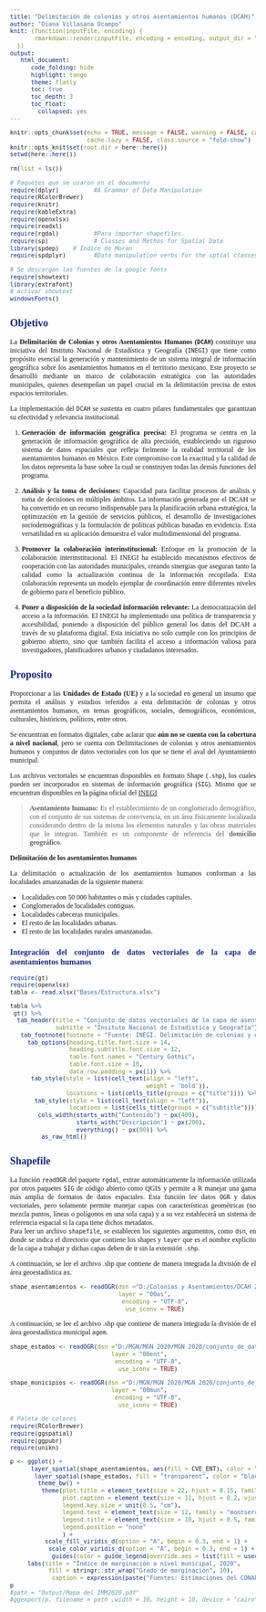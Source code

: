```yaml
---
title: "Delimitación de colonias y otros asentamientos humanos (DCAH)"
author: "Diana Villasana Ocampo"
knit: (function(inputFile, encoding) {
       rmarkdown::render(inputFile, encoding = encoding, output_dir = "../Output/")
  })
output:
   html_document:
      code_folding: hide
      highlight: tango
      theme: flatly
      toc: true
      toc_depth: 3
      toc_float:
        collapsed: yes
---
```


```{=html}
<style type="text/css">
body {
text-align: justify;
font-style: normal;
font-family: "Montserrat";
font-size: 12px
}
h1.title {
  font-size: 40px;
  color: #000D3B;
}
h1 {
  color: #B6854D;
}
h2 {
  color: #172984;
}
h3 {
  color: #172984;
}
</style>
```

```{=html}
<style>
.nav>li>a {
    position: relative;
    display: block;
    padding: 10px 15px;
    color: #1C3BA4
}
.nav-pills>li.active>a, .nav-pills>li.active>a:hover, .nav-pills>li>a:focus {
    color: #ffffff;
    background-color: #09C2BC
}
</style>
```

```{=html}
<style>
.tile1-text {
    position: relative;
    display: block;
    padding: 10px 15px;
    color: #0A6A87;
    list-style: none;
}
.top1-tiles a:nth-of-type(1):hover, .top-tiles1 a:nth-of-type(1):focus{
    color: #ffffff;
    background: #0A6A87
}
</style>
```

```{=html}
<style>
.tile2-text {
    position: relative;
    display: block;
    padding: 10px 15px;
    color: #0A6CC8;
    list-style: none;
}
.top2-tiles a:nth-of-type(1):hover, .top2-tiles a:nth-of-type(1):focus{
    color: #ffffff;
    background: #0A6CC8
}
</style>
```

```{=html}
<style>
.math {
  font-size: 15px;
  color: #1e42ab;
}
</style>
```

```r
knitr::opts_chunk$set(echo = TRUE, message = FALSE, warning = FALSE, cache = TRUE, 
                      cache.lazy = FALSE, class.source = "fold-show")
knitr::opts_knit$set(root.dir = here::here())
setwd(here::here())
```

```r
rm(list = ls())
```

```r
# Paquetes que se usaron en el documento 
require(dplyr)          #A Grammar of Data Manipulation 
require(RColorBrewer)
require(knitr)
require(kableExtra)
require(openxlsx)
require(readxl)
require(rgdal)          #Para importar shapefiles. 
require(sp)             # Classes and Methos for Spatial Data
library(spdep)    # Índice de Moran 
require(spdplyr)        #Data manipulation verbs for the sptial classes
```

```r
# Se descargan las fuentes de la google fonts
require(showtext)
library(extrafont)
# activar showtext
windowsFonts()
```

## Objetivo  

La **Delimitación de Colonias y otros Asentamientos Humanos (`DCAH`)** constituye una iniciativa del Instituto Nacional de Estadística y Geografía (`INEGI`) que tiene como propósito esencial la generación y mantenimiento de un sistema integral de información geográfica sobre los asentamientos humanos en el territorio mexicano. Este proyecto se desarrolló mediante un marco de colaboración estratégica con las autoridades municipales, quienes desempeñan un papel crucial en la delimitación precisa de estos espacios territoriales.

La implementación del `DCAH` se sustenta en cuatro pilares fundamentales que garantizan su efectividad y relevancia institucional. 

1. **Generación de información geográfica precisa:** El programa se centra en la generación de información geográfica de alta precisión, estableciendo un riguroso sistema de datos espaciales que refleja fielmente la realidad territorial de los asentamientos humanos en México. Este compromiso con la exactitud y la calidad de los datos representa la base sobre la cual se construyen todas las demás funciones del programa.

2. **Análisis y la toma de decisiones:** Capacidad para facilitar procesos de análisis y toma de decisiones en múltiples ámbitos. La información generada por el DCAH se ha convertido en un recurso indispensable para la planificación urbana estratégica, la optimización en la gestión de servicios públicos, el desarrollo de investigaciones sociodemográficas y la formulación de políticas públicas basadas en evidencia. Esta versatilidad en su aplicación demuestra el valor multidimensional del programa.

3. **Promover la colaboración interinstitucional:** Enfoque en la promoción de la colaboración interinstitucional. El INEGI ha establecido mecanismos efectivos de cooperación con las autoridades municipales, creando sinergias que aseguran tanto la calidad como la actualización continua de la información recopilada. Esta colaboración representa un modelo ejemplar de coordinación entre diferentes niveles de gobierno para el beneficio público.

4. **Poner a disposición de la sociedad información relevante:** La democratización del acceso a la información. El INEGI ha implementado una política de transparencia y accesibilidad, poniendo a disposición del público general los datos del DCAH a través de su plataforma digital. Esta iniciativa no solo cumple con los principios de gobierno abierto, sino que también facilita el acceso a información valiosa para investigadores, planificadores urbanos y ciudadanos interesados. 

## Proposito   

Proporcionar a las **Unidades de Estado (UE)** y a la sociedad en general un insumo que permita el análisis y estudios referidos a esta delimitación de colonias y otros asentamientos humanos, en temas geográficos, sociales, demográficos, económicos, culturales, históricos, políticos, entre otros.

Se encuentran en formatos digitales, cabe aclarar que **aún no se cuenta con la cobertura a nivel nacional**, pero se cuenta con Delimitaciones de colonias y otros asentamientos humanos y conjuntos de datos vectoriales con los que se tiene el aval del Ayuntamiento municipal.

Los archivos vectoriales se encuentran disponibles en formato Shape (`.shp`), los cuales pueden ser incorporados en sistemas de información geográfica (`SIG`). Mismo que se encuentran disponibles en la página oficial del [INEGI](https://www.inegi.org.mx/programas/dcah/#descargas)


> **Asentamiento humano:** Es el establecimiento de un conglomerado demográfico, con el conjunto de sus sistemas de convivencia, en un área físicamente localizada considerando dentro de la misma los elementos naturales y las obras materiales que lo integran. También es un componente de referencia del **domicilio geográfico**.   

**Delimitación de los asentamientos humanos**   

La delimitación o actualización de los asentamientos humanos conforman a las localidades amanzanadas de la siguiente manera:    

- Localidades con 50 000 habitantes o más y ciudades capitales.   
- Conglomerados de localidades contiguas.  
- Localidades cabeceras municipales.   
- El resto de las localidades urbanas.   
- El resto de las localidades rurales amanzanadas.   


### Integración del conjunto de datos vectoriales de la capa de asentamientos humanos  

```r
require(gt)
require(openxlsx)
tabla <- read.xlsx("Bases/Estructura.xlsx")

tabla %>% 
 gt() %>%
  tab_header(title = "Conjunto de datos vectoriales de la capa de asentamientos humanos",
             subtitle = "Insituto Nacional de Estadística y Geografía") %>%
   tab_footnote(footnote = "Fuente: INEGI. Delimitación de colonias y otros asentamientos humanos, 2024") %>%
     tab_options(heading.title.font.size = 14, 
                 heading.subtitle.font.size = 12,
                 table.font.names = "Century Gothic",
                 table.font.size = 10,
                 data_row.padding = px(1)) %>%
      tab_style(style = list(cell_text(align = "left",
                                       weight = 'bold')),
                locations = list(cells_title(groups = c("title")))) %>%
       tab_style(style = list(cell_text(align = "left")),
                 locations = list(cells_title(groups = c("subtitle")))) %>%
        cols_width(starts_with("Contenido") ~ px(400),
                   starts_with("Descripción") ~ px(200),
                   everything() ~ px(80)) %>%
         as_raw_html() 
```


## Shapefile

La función `readOGR` del paquete `rgdal`, extrae automáticamente la información utilizada por otros paquetes `SIG` de código abierto como QGIS y permite a R manejar una gama más amplia de formatos de datos espaciales. Esta función lee datos `OGR` y datos vectoriales, pero solamente permite manejar capas con características geométricas (no mezcla puntos, líneas o polígonos en una sola capa) y a su vez establecerá un sistema de referencia espacial si la capa tiene dichos metadatos.\
Para leer un archivo `shapefile`, se establecen los siguientes argumentos, como `dsn`, en donde se indica el directorio que contiene los shapes y `layer` que es el nombre explícito de la capa a trabajar y dichas capas deben de ir sin la extensión `.shp`.

A continuación, se lee el archivo .shp que contiene de manera integrada la división de el área geoestadística `as`.

```r
shape_asentamientos <- readOGR(dsn ="D:/Colonias y Asentamientos/DCAH 2024/conjunto_de_datos", 
                               layer = "00as",
                                encoding = "UTF-8",
                                 use_iconv = TRUE)
```


A continuación, se lee el archivo .shp que contiene de manera integrada la división de el área geoestadística municipal `agem`.

```r
shape_estados <- readOGR(dsn ="D:/MGN/MGN 2020/MGN 2020/conjunto_de_datos", 
                             layer = "00ent",
                              encoding = "UTF-8",
                               use_iconv = TRUE)
```

```r
shape_municipios <- readOGR(dsn ="D:/MGN/MGN 2020/MGN 2020/conjunto_de_datos", 
                             layer = "00mun",
                              encoding = "UTF-8",
                               use_iconv = TRUE)
```



```r
# Paleta de colores 
require(RColorBrewer)
require(ggspatial)
require(ggpubr)
require(unikn)

p <- ggplot() + 
      layer_spatial(shape_asentamientos, aes(fill = CVE_ENT), color = "transparent") + 
       layer_spatial(shape_estados, fill = "transparent", color = "black") + 
        theme_bw() + 
         theme(plot.title = element_text(size = 22, hjust = 0.15, family = "montserrat", face = "bold"),
               plot.caption = element_text(size = 11, hjust = 0.2, vjust = 1, family = "montserrat"), 
               legend.key.size = unit(0.5, "cm"),
               legend.text = element_text(size = 12, family = "montserrat"), 
               legend.title = element_text(size = 10, hjust = 0.5, family = "montserrat", face = "bold"),
               legend.position = "none"
               ) + 
          scale_fill_viridis_d(option = "A", begin = 0.3, end = 1) +
           scale_color_viridis_d(option = "A", begin = 0.3, end = 1) +
            guides(color = guide_legend(override.aes = list(fill = usecol(pal = pal_petrol, n = 5)))) +
     labs(title = "Índice de marginación a nivel municipal, 2020",
           fill = stringr::str_wrap("Grado de marginación", 10), 
            caption = expression(paste("Fuentes: Estimaciones del CONAPO con base en el INEGI, Censo de Población y Vivienda 2020")))
p
#path = "Output/Mapa del IMM2020.pdf"
#ggexport(p, filename = path ,width = 10, height = 10, device = "cairo")
```

